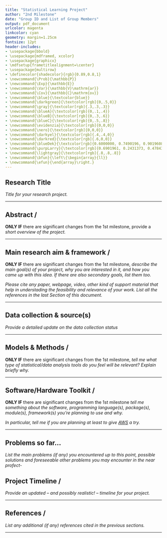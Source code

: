 ```yaml
---
title: "Statistical Learning Project"
author: "2nd Milestone"
date: "Group ID and List of Group Members"
output: pdf_document
urlcolor: magenta
linkcolor: cyan
geometry: margin=1.25cm
fontsize: 12pt
header-includes:
- \usepackage{bbold}
- \usepackage{mdframed, xcolor}
- \usepackage{graphicx}
- \mdfsetup{frametitlealignment=\center}
- \usepackage{multirow}
- \definecolor{shadecolor}{rgb}{0.89,0.8,1}
- \newcommand{\Prob}{\mathbb{P}}
- \newcommand{\Exp}{\mathbb{E}}
- \newcommand{\Var}{\mathbb{V}\mathrm{ar}}
- \newcommand{\Cov}{\mathbb{C}\mathrm{ov}}
- \newcommand{\blue}{\textcolor{blue}}
- \newcommand{\darkgreen}{\textcolor[rgb]{0,.5,0}}
- \newcommand{\gray}{\textcolor[rgb]{.3,.3,.3}}
- \newcommand{\blueA}{\textcolor[rgb]{0,.1,.4}}
- \newcommand{\blueB}{\textcolor[rgb]{0,.3,.6}}
- \newcommand{\blueC}{\textcolor[rgb]{0,.5,.8}}
- \newcommand{\evidenzia}{\textcolor[rgb]{0,0,0}}
- \newcommand{\nero}{\textcolor[rgb]{0,0,0}}
- \newcommand{\darkyel}{\textcolor[rgb]{.4,.4,0}}
- \newcommand{\darkred}{\textcolor[rgb]{.6,0,0}}
- \newcommand{\blueDek}{\textcolor[rgb]{0.6000000, 0.7490196, 0.9019608}}
- \newcommand{\purpLarry}{\textcolor[rgb]{0.6901961, 0.2431373, 0.4784314}}
- \newcommand{\lightgray}{\textcolor[rgb]{.8,.8,.8}}
- \newcommand{\bfun}{\left\{\begin{array}{ll}}
- \newcommand{\efun}{\end{array}\right.}
---
```



Research Title
----------
*Title for your research project.*

----------


Abstract / \underline{update}
----------
**ONLY IF** there are significant changes from the 1st milestone, provide a *short overview of the project.*

----------


Main research aim \& framework / \underline{update}
----------
**ONLY IF** there are significant changes from the 1st milestone, *describe the main goal(s) of your project, why you are interested in it, and how you came up with this idea. If there are also secondary goals, list them too.*

*Please cite any paper, webpage, video, other kind of support material that 
help in understading the feasibility and relevance of your work.
List all the references in the last Section of this document.*

----------


Data collection \& source(s) 
----------
*Provide a detailed update on the data collection status*

\emph{In particular, describe the content of the \underline{pilot dataset} you collected and \underline{uploaded} together with this report. Tell me how are you planning to use these data to achieve the goal(s) highlighted in the previous section. Tell me also if you think the final dataset will differ from this pilot and how/why they may differ.}

\emph{In case you did \underline{not} uploaded the pilot dataset, tell me why, and when are you planning to do it.}

----------


Models \& Methods / \underline{update}
----------
**ONLY IF** there are significant changes from the 1st milestone, *tell me what type of statistical/data analysis tools do you feel will be relevant?*
*Explain briefly why.*

----------


Software/Hardware Toolkit / \underline{update}
----------
**ONLY IF** there are significant changes from the 1st milestone *tell me something about the software, programming language(s), package(s), module(s), framework(s) you're planning to use and why.*

*In particular, tell me if you are planning at least to give [AWS](https://aws.amazon.com/it/) a try.*

----------


Problems so far...
----------
*List the main problems (if any) you encountered up to this point, possible solutions and foreseeable other problems you may encounter in the near profect-*



Project Timeline / \underline{update}
----------
*Provide an updated -- and possibly realistic! -- timeline for your project.*

----------


References / \underline{update}
----------
*List any additional (if any) references cited in the previous sections.*

----------
